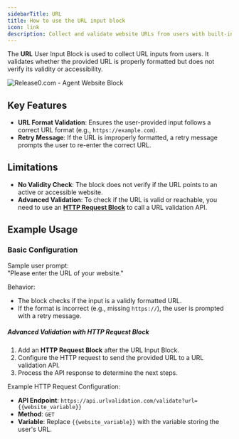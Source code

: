 ```yaml
---
sidebarTitle: URL
title: How to use the URL input block 
icon: link
description: Collect and validate website URLs from users with built-in format validation. Ideal for user registrations, feedback forms, and content submissions in your chatbot agent.
---
```


The **URL** User Input Block is used to collect URL inputs from users. It validates whether the provided URL is properly formatted but does not verify its validity or accessibility.

<Frame style={{ maxWidth: '600px' }}>
  <img src="/images/blocks/inputs/website.png" alt="Release0.com - Agent Website Block" />
</Frame>

## Key Features

- **URL Format Validation**: Ensures the user-provided input follows a correct URL format (e.g., `https://example.com`).  
- **Retry Message**: If the URL is improperly formatted, a retry message prompts the user to re-enter the correct URL.

## Limitations

- **No Validity Check**: The block does not verify if the URL points to an active or accessible website.  
- **Advanced Validation**: To check if the URL is valid or reachable, you need to use an **[HTTP Request Block](/editor/blocks/integrations/http-request)** to call a URL validation API.

## Example Usage

### Basic Configuration
Sample user prompt:  
"Please enter the URL of your website."

Behavior:  
- The block checks if the input is a validly formatted URL.  
- If the format is incorrect (e.g., missing `https://`), the user is prompted with a retry message.

##### Advanced Validation with HTTP Request Block

1. Add an **HTTP Request Block** after the URL Input Block.  
2. Configure the HTTP request to send the provided URL to a URL validation API.  
3. Process the API response to determine the next steps.

Example HTTP Request Configuration:  
- **API Endpoint**: `https://api.urlvalidation.com/validate?url={{website_variable}}`  
- **Method**: `GET`  
- **Variable**: Replace `{{website_variable}}` with the variable storing the user's URL.


